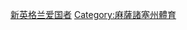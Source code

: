 {{Catnav|頁面分類|...|美式足球|國家美式足球聯盟球隊}}

{{Commonscat|New England Patriots}}
{{catmore}}

[[Category:國家美式足球聯盟球隊|新英格兰爱国者]]
[[Category:麻薩諸塞州體育|Category:麻薩諸塞州體育]]